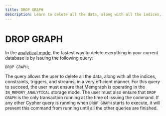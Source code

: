 ```yaml
---
title: DROP GRAPH
description: Learn to delete all the data, along with all the indices, constraints, triggers, and streams, in a very efficient manner using the DROP GRAPH clause in Memgraph.
---
```


# DROP GRAPH

In the [analytical
mode](/fundamentals/storage-memory-usage#in-memory-analytical-storage-mode), the
fastest way to delete everything in your current database is by issuing the
following query:

```cypher
DROP GRAPH;
```

The query allows the user to delete all the data, along with all the indices,
constraints, triggers, and streams, in a very efficient manner. For this query
to succeed, the user must ensure that Memgraph is operating in the
`IN_MEMORY_ANALYTICAL` storage mode. The user must also ensure that `DROP GRAPH`
is the only transaction running at the time of issuing the command. If any other
Cypher query is running when `DROP GRAPH` starts to execute, it will prevent
this command from running until all the other queries are finished.

